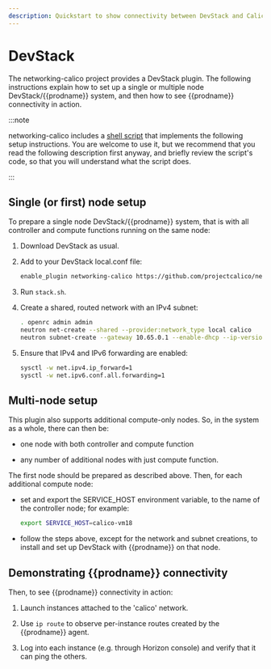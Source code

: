 ```yaml
---
description: Quickstart to show connectivity between DevStack and Calico.
---
```


# DevStack

The networking-calico project provides a DevStack plugin. The following
instructions explain how to set up a single or multiple node DevStack/{{prodname}}
system, and then how to see {{prodname}} connectivity in action.

:::note

networking-calico includes a
[shell script](https://github.com/projectcalico/calico/blob/master/networking-calico/devstack/bootstrap.sh)
that implements the following setup instructions. You are welcome to use it,
but we recommend that you read the following description first anyway, and
briefly review the script's code, so that you will understand what the
script does.

:::

## Single (or first) node setup

To prepare a single node DevStack/{{prodname}} system, that is with all controller
and compute functions running on the same node:

1. Download DevStack as usual.

2. Add to your DevStack local.conf file:

   ```bash
   enable_plugin networking-calico https://github.com/projectcalico/networking-calico
   ```

3. Run `stack.sh`.

4. Create a shared, routed network with an IPv4 subnet:

   ```bash
   . openrc admin admin
   neutron net-create --shared --provider:network_type local calico
   neutron subnet-create --gateway 10.65.0.1 --enable-dhcp --ip-version 4 --name calico-v4 calico 10.65.0/24
   ```

5. Ensure that IPv4 and IPv6 forwarding are enabled:

   ```bash
   sysctl -w net.ipv4.ip_forward=1
   sysctl -w net.ipv6.conf.all.forwarding=1
   ```

## Multi-node setup

This plugin also supports additional compute-only nodes. So, in the system as
a whole, there can then be:

- one node with both controller and compute function

- any number of additional nodes with just compute function.

The first node should be prepared as described above. Then, for each
additional compute node:

- set and export the SERVICE_HOST environment variable, to the name of the
  controller node; for example:

  ```bash
  export SERVICE_HOST=calico-vm18
  ```

- follow the steps above, except for the network and subnet creations, to
  install and set up DevStack with {{prodname}} on that node.

## Demonstrating {{prodname}} connectivity

Then, to see {{prodname}} connectivity in action:

1. Launch instances attached to the 'calico' network.

2. Use `ip route` to observe per-instance routes created by the {{prodname}} agent.

3. Log into each instance (e.g. through Horizon console) and verify that it can
   ping the others.
